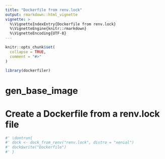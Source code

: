 ```yaml
---
title: "Dockerfile from renv.lock"
output: rmarkdown::html_vignette
vignette: >
  %\VignetteIndexEntry{Dockerfile from renv.lock}
  %\VignetteEngine{knitr::rmarkdown}
  %\VignetteEncoding{UTF-8}
---
```


```r
knitr::opts_chunk$set(
  collapse = TRUE,
  comment = "#>"
)
```

```r
library(dockerfiler)
```

<!-- WARNING - This vignette is generated by {fusen} from dev/flat_dock_from_renv.Rmd: do not edit by hand -->



<!--
 You need to run the 'description' chunk in the '0-dev_history.Rmd' file before continuing your code there.
-->

# gen_base_image
    
  



# Create a Dockerfile from a renv.lock file

    
  
```r
#' \dontrun{
#' dock <- dock_from_renv("renv.lock", distro = "xenial")
#' dock$write("Dockerfile")
#' }
```

  



